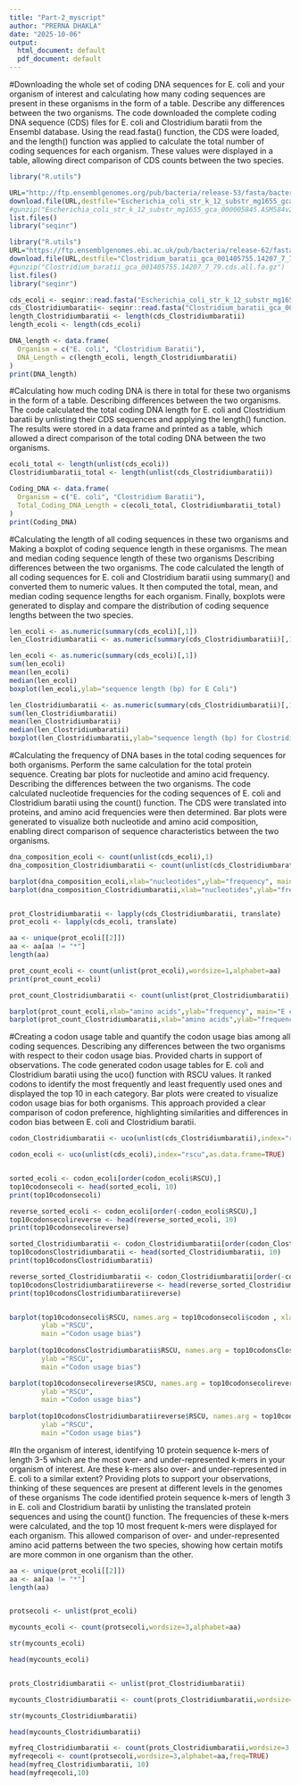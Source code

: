 ```yaml
---
title: "Part-2_myscript"
author: "PRERNA DHAKLA"
date: "2025-10-06"
output:
  html_document: default
  pdf_document: default
---
```


#Downloading the whole set of coding DNA sequences for E. coli and your organism of interest and calculating how many coding sequences are present in these organisms in the form of a table. Describe any differences between the two organisms.
The code downloaded the complete coding DNA sequence (CDS) files for E. coli and Clostridium baratii from the Ensembl database. Using the read.fasta() function, the CDS were loaded, and the length() function was applied to calculate the total number of coding sequences for each organism. These values were displayed in a table, allowing direct comparison of CDS counts between the two species.

```r
library("R.utils")

URL="http://ftp.ensemblgenomes.org/pub/bacteria/release-53/fasta/bacteria_0_collection/escherichia_coli_str_k_12_substr_mg1655_gca_000005845/cds/Escherichia_coli_str_k_12_substr_mg1655_gca_000005845.ASM584v2.cds.all.fa.gz"
download.file(URL,destfile="Escherichia_coli_str_k_12_substr_mg1655_gca_000005845.ASM584v2.cds.all.fa.gz")
#gunzip("Escherichia_coli_str_k_12_substr_mg1655_gca_000005845.ASM584v2.cds.all.fa.gz")
list.files() 
library("seqinr")

library("R.utils")
URL="https://ftp.ensemblgenomes.ebi.ac.uk/pub/bacteria/release-62/fasta/bacteria_14_collection/clostridium_baratii_gca_001405755/cds/Clostridium_baratii_gca_001405755.14207_7_79.cds.all.fa.gz"
download.file(URL,destfile="Clostridium_baratii_gca_001405755.14207_7_79.cds.all.fa.gz")
#gunzip("Clostridium_baratii_gca_001405755.14207_7_79.cds.all.fa.gz")
list.files()
library("seqinr")

cds_ecoli <- seqinr::read.fasta("Escherichia_coli_str_k_12_substr_mg1655_gca_000005845.ASM584v2.cds.all.fa")
cds_Clostridiumbaratii<- seqinr::read.fasta("Clostridium_baratii_gca_001405755.14207_7_79.cds.all.fa")
length_Clostridiumbaratii <- length(cds_Clostridiumbaratii)
length_ecoli <- length(cds_ecoli)

DNA_length <- data.frame(
  Organism = c("E. coli", "Clostridium Baratii"),
  DNA_Length = c(length_ecoli, length_Clostridiumbaratii)
)
print(DNA_length)
```

#Calculating how much coding DNA is there in total for these two organisms in the form of a table. Describing differences between the two organisms.
The code calculated the total coding DNA length for E. coli and Clostridium baratii by unlisting their CDS sequences and applying the length() function. The results were stored in a data frame and printed as a table, which allowed a direct comparison of the total coding DNA between the two organisms.

```r
ecoli_total <- length(unlist(cds_ecoli))
Clostridiumbaratii_total <- length(unlist(cds_Clostridiumbaratii))

Coding_DNA <- data.frame(
  Organism = c("E. coli", "Clostridium Baratii"),
  Total_Coding_DNA_Length = c(ecoli_total, Clostridiumbaratii_total)
)
print(Coding_DNA)
```

#Calculating the length of all coding sequences in these two organisms and Making a boxplot of coding sequence length in these organisms. The mean and median coding sequence length of these two organisms Describing differences between the two organisms.
The code calculated the length of all coding sequences for E. coli and Clostridium baratii using summary() and converted them to numeric values. It then computed the total, mean, and median coding sequence lengths for each organism. Finally, boxplots were generated to display and compare the distribution of coding sequence lengths between the two species.

```r
len_ecoli <- as.numeric(summary(cds_ecoli)[,1])
len_Clostridiumbaratii <- as.numeric(summary(cds_Clostridiumbaratii)[,1])

len_ecoli <- as.numeric(summary(cds_ecoli)[,1])
sum(len_ecoli)
mean(len_ecoli)
median(len_ecoli)
boxplot(len_ecoli,ylab="sequence length (bp) for E Coli")

len_Clostridiumbaratii <- as.numeric(summary(cds_Clostridiumbaratii)[,1])
sum(len_Clostridiumbaratii)
mean(len_Clostridiumbaratii)
median(len_Clostridiumbaratii)
boxplot(len_Clostridiumbaratii,ylab="sequence length (bp) for Clostridiumbaratii")
```

#Calculating the frequency of DNA bases in the total coding sequences for both organisms. Perform the same calculation for the total protein sequence. Creating bar plots for nucleotide and amino acid frequency. Describing the differences between the two organisms.
The code calculated nucleotide frequencies for the coding sequences of E. coli and Clostridium baratii using the count() function. The CDS were translated into proteins, and amino acid frequencies were then determined. Bar plots were generated to visualize both nucleotide and amino acid composition, enabling direct comparison of sequence characteristics between the two organisms.

```r
dna_composition_ecoli <- count(unlist(cds_ecoli),1)
dna_composition_Clostridiumbaratii <- count(unlist(cds_Clostridiumbaratii),1)

barplot(dna_composition_ecoli,xlab="nucleotides",ylab="frequency", main="E coli CDS composition")
barplot(dna_composition_Clostridiumbaratii,xlab="nucleotides",ylab="frequency", main="Clostridiumbaratii CDS composition")


prot_Clostridiumbaratii <- lapply(cds_Clostridiumbaratii, translate)
prot_ecoli <- lapply(cds_ecoli, translate)

aa <- unique(prot_ecoli[[2]])
aa <- aa[aa != "*"]
length(aa)

prot_count_ecoli <- count(unlist(prot_ecoli),wordsize=1,alphabet=aa)
print(prot_count_ecoli)

prot_count_Clostridiumbaratii <- count(unlist(prot_Clostridiumbaratii),wordsize=1,alphabet=aa)

barplot(prot_count_ecoli,xlab="amino acids",ylab="frequency", main="E coli amino acid composition")
barplot(prot_count_Clostridiumbaratii,xlab="amino acids",ylab="frequency", main="Clostridiumbaratii amino acid composition")
```

#Creating a codon usage table and quantify the codon usage bias among all coding sequences. Describing any differences between the two organisms with respect to their codon usage bias. Provided charts in support of observations.
The code generated codon usage tables for E. coli and Clostridium baratii using the uco() function with RSCU values. It ranked codons to identify the most frequently and least frequently used ones and displayed the top 10 in each category. Bar plots were created to visualize codon usage bias for both organisms. This approach provided a clear comparison of codon preference, highlighting similarities and differences in codon bias between E. coli and Clostridium baratii.

```r
codon_Clostridiumbaratii <- uco(unlist(cds_Clostridiumbaratii),index="rscu",as.data.frame=TRUE)

codon_ecoli <- uco(unlist(cds_ecoli),index="rscu",as.data.frame=TRUE)


sorted_ecoli <- codon_ecoli[order(codon_ecoli$RSCU),]
top10codonsecoli <- head(sorted_ecoli, 10)
print(top10codonsecoli)

reverse_sorted_ecoli <- codon_ecoli[order(-codon_ecoli$RSCU),]
top10codonsecolireverse <- head(reverse_sorted_ecoli, 10)
print(top10codonsecolireverse)

sorted_Clostridiumbaratii <- codon_Clostridiumbaratii[order(codon_Clostridiumbaratii$RSCU),]
top10codonsClostridiumbaratii <- head(sorted_Clostridiumbaratii, 10)
print(top10codonsClostridiumbaratii)

reverse_sorted_Clostridiumbaratii <- codon_Clostridiumbaratii[order(-codon_Clostridiumbaratii$RSCU),]
top10codonsClostridiumbaratiireverse <- head(reverse_sorted_Clostridiumbaratii, 10)
print(top10codonsClostridiumbaratiireverse)


barplot(top10codonsecoli$RSCU, names.arg = top10codonsecoli$codon , xlab ="codons",
        ylab ="RSCU",
        main ="Codon usage bias")
 
barplot(top10codonsClostridiumbaratii$RSCU, names.arg = top10codonsClostridiumbaratii$codon , xlab ="codons",
        ylab ="RSCU",
        main ="Codon usage bias")

barplot(top10codonsecolireverse$RSCU, names.arg = top10codonsecolireverse$codon , xlab ="codons",
        ylab ="RSCU",
        main ="Codon usage bias")
 
barplot(top10codonsClostridiumbaratiireverse$RSCU, names.arg = top10codonsClostridiumbaratiireverse$codon , xlab ="codons",
        ylab ="RSCU",
        main ="Codon usage bias")
```
#In the organism of interest, identifying 10 protein sequence k-mers of length 3-5 which are the most over- and under-represented k-mers in your organism of interest. Are these k-mers also over- and under-represented in E. coli to a similar extent? Providing plots to support your observations, thinking of these sequences are present at different levels in the genomes of these organisms
The code identified protein sequence k-mers of length 3 in E. coli and Clostridium baratii by unlisting the translated protein sequences and using the count() function. The frequencies of these k-mers were calculated, and the top 10 most frequent k-mers were displayed for each organism. This allowed comparison of over- and under-represented amino acid patterns between the two species, showing how certain motifs are more common in one organism than the other.

```r
aa <- unique(prot_ecoli[[2]])
aa <- aa[aa != "*"]
length(aa)


protsecoli <- unlist(prot_ecoli)

mycounts_ecoli <- count(protsecoli,wordsize=3,alphabet=aa)

str(mycounts_ecoli)

head(mycounts_ecoli)


prots_Clostridiumbaratii <- unlist(prot_Clostridiumbaratii)

mycounts_Clostridiumbaratii <- count(prots_Clostridiumbaratii,wordsize=3,alphabet=aa)

str(mycounts_Clostridiumbaratii)

head(mycounts_Clostridiumbaratii)

myfreq_Clostridiumbaratii <- count(prots_Clostridiumbaratii,wordsize=3,alphabet=aa,freq=TRUE)
myfreqecoli <- count(protsecoli,wordsize=3,alphabet=aa,freq=TRUE)
head(myfreq_Clostridiumbaratii, 10)
head(myfreqecoli,10)
```

